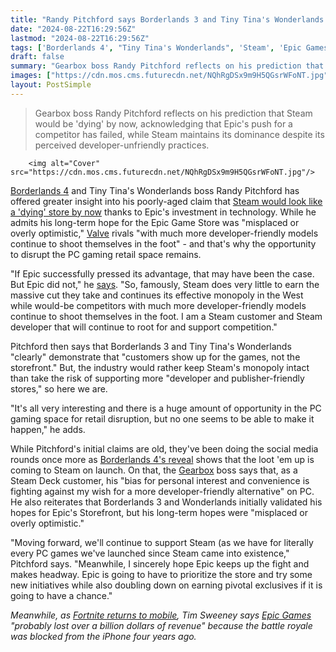 ```yaml
---
title: "Randy Pitchford says Borderlands 3 and Tiny Tina's Wonderlands show customers turn up 'for the games, not the storefront,' but would still like Steam competitors to not 'shoot themselves in the foot'"
date: "2024-08-22T16:29:56Z"
lastmod: "2024-08-22T16:29:56Z"
tags: ['Borderlands 4', "Tiny Tina's Wonderlands", 'Steam', 'Epic Games Store', 'PC Gaming', 'Game Retail', 'Gearbox', 'Randy Pitchford', 'Tim Sweeney', 'Fortnite']
draft: false
summary: "Gearbox boss Randy Pitchford reflects on his prediction that Steam would be 'dying' by now, acknowledging that Epic's push for a competitor has failed, while Steam maintains its dominance despite its perceived developer-unfriendly practices."
images: ["https://cdn.mos.cms.futurecdn.net/NQhRgDSx9m9H5QGsrWFoNT.jpg"]
layout: PostSimple
---
```

> Gearbox boss Randy Pitchford reflects on his prediction that Steam would be 'dying' by now, acknowledging that Epic's push for a competitor has failed, while Steam maintains its dominance despite its perceived developer-unfriendly practices.


        <img alt="Cover" src="https://cdn.mos.cms.futurecdn.net/NQhRgDSx9m9H5QGsrWFoNT.jpg"/>
        
[Borderlands 4](https://www.gamesradar.com/games/borderlands/borderlands-4-guide/) and Tiny Tina's Wonderlands boss Randy Pitchford has offered greater insight into his poorly-aged claim that [Steam would look like a 'dying' store by now](https://www.gamesradar.com/games/borderlands/as-borderlands-4-eyes-steam-gearbox-boss-randy-pitchford-addresses-prediction-steam-may-be-dying-by-now-im-a-steam-customer-but-sure-wish-they-had-more-and-better-competition/) thanks to Epic's investment in technology. While he admits his long-term hope for the Epic Game Store was "misplaced or overly optimistic," [Valve](https://www.gamesradar.com/tag/valve/) rivals "with much more developer-friendly models continue to shoot themselves in the foot" - and that's why the opportunity to disrupt the PC gaming retail space remains.

"If Epic successfully pressed its advantage, that may have been the case. But Epic did not," he [says](https://x.com/DuvalMagic/status/1826607833145651458). "So, famously, Steam does very little to earn the massive cut they take and continues its effective monopoly in the West while would-be competitors with much more developer-friendly models continue to shoot themselves in the foot. I am a Steam customer and Steam developer that will continue to root for and support competition."

Pitchford then says that Borderlands 3 and Tiny Tina's Wonderlands "clearly" demonstrate that "customers show up for the games, not the storefront." But, the industry would rather keep Steam's monopoly intact than take the risk of supporting more "developer and publisher-friendly stores," so here we are.

"It's all very interesting and there is a huge amount of opportunity in the PC gaming space for retail disruption, but no one seems to be able to make it happen," he adds.

While Pitchford's initial claims are old, they've been doing the social media rounds once more as [Borderlands 4's reveal](https://www.gamesradar.com/games/action/borderlands-4-has-finally-been-revealed-and-its-out-in-2025-across-pc-ps5-and-xbox-series-xs/) shows that the loot 'em up is coming to Steam on launch. On that, the [Gearbox](https://www.gamesradar.com/tag/gearbox/) boss says that, as a Steam Deck customer, his "bias for personal interest and convenience is fighting against my wish for a more developer-friendly alternative" on PC. He also reiterates that Borderlands 3 and Wonderlands initially validated his hopes for Epic's Storefront, but his long-term hopes were "misplaced or overly optimistic."

"Moving forward, we'll continue to support Steam (as we have for literally every PC games we've launched since Steam came into existence," Pitchford says. "Meanwhile, I sincerely hope Epic keeps up the fight and makes headway. Epic is going to have to prioritize the store and try some new initiatives while also doubling down on earning pivotal exclusives if it is going to have a chance."

*Meanwhile, as *[<em>Fortnite returns to mobile</em>](https://www.gamesradar.com/platforms/mobile-gaming/as-fortnite-returns-to-mobile-tim-sweeney-says-epic-games-probably-lost-over-a-billion-dollars-of-revenue-as-a-result-of-the-battle-royale-being-blocked-from-iphone-4-years-ago/)*, Tim Sweeney says [Epic Games](https://www.gamesradar.com/tag/epic-games/) "probably lost over a billion dollars of revenue" because the battle royale was blocked from the iPhone four years ago.*
        